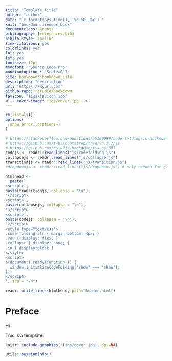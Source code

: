 ```yaml
--- 
title: "Template title"
author: "author"
date: "`r format(Sys.time(), '%d %B, %Y')`"
knit: "bookdown::render_book"
documentclass: krantz
bibliography: [references.bib]
biblio-style: apalike
link-citations: yes
colorlinks: yes
lot: yes
lof: yes
fontsize: 12pt
monofont: "Source Code Pro"
monofontoptions: "Scale=0.7"
site: bookdown::bookdown_site
description: "description"
url: 'https\://myurl.com'
github-repo: rstudio/bookdown
favicon: "figs/favicon.ico"
<!-- cover-image: figs/cover.jpg -->
---
```


<!-- set options here; see index.Rmd from bookdown package -->
```r
rm(list=ls())
options(
  show.error.locations=T
)
```

```r
# https://stackoverflow.com/questions/45360998/code-folding-in-bookdown
# https://github.com/twbs/bootstrap/tree/v3.3.7/js
# https://github.com/rstudio/bookdown/issues/395
codejs <- readr::read_lines("js/codefolding.js")
collapsejs <- readr::read_lines("js/collapse.js")
transitionjs <- readr::read_lines("js/transition.js")
#dropdownjs <- readr::read_lines("js/dropdown.js") # only needed for global button

htmlhead <- 
  paste('
<script>',
paste(transitionjs, collapse = "\n"),
'</script>
<script>',
paste(collapsejs, collapse = "\n"),
'</script>
<script>',
paste(codejs, collapse = "\n"),
'</script>
<style type="text/css">
.code-folding-btn { margin-bottom: 4px; }
.row { display: flex; }
.collapse { display: none; }
.in { display:block }
</style>
<script>
$(document).ready(function () {
  window.initializeCodeFolding("show" === "show");
});
</script>
', sep = "\n")

readr::write_lines(htmlhead, path="header.html")
```

# Preface {-}

Hi  

This is a template.

```r
knitr::include_graphics('figs/cover.jpg', dpi=NA)
```

```r
utils::sessionInfo()
```

